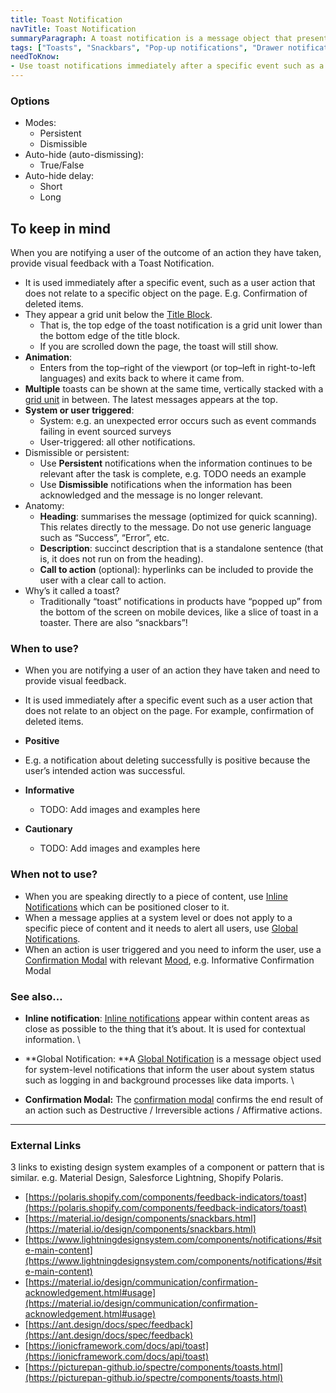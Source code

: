 ```yaml
---
title: Toast Notification
navTitle: Toast Notification
summaryParagraph: A toast notification is a message object that presents timely information, including confirmation of actions, alerts, and errors.
tags: ["Toasts", "Snackbars", "Pop-up notifications", "Drawer notification", "Banner", "Confirmation", "Acknowledgement", "Message", "Alert"]
needToKnow:
- Use toast notifications immediately after a specific event such as a user action that does not relate to an object on the page.
---
```


### Options

*   Modes:
    *   Persistent
    *   Dismissible
*   Auto-hide (auto-dismissing):
    *   True/False
*   Auto-hide delay:
    *   Short
    *   Long

## To keep in mind

When you are notifying a user of the outcome of an action they have taken, provide visual feedback with a Toast Notification.

*   It is used immediately after a specific event, such as a user action that does not relate to a specific object on the page. E.g. Confirmation of deleted items.
*   They appear a grid unit below the [Title Block](https://drive.google.com/a/cultureamp.com/open?id=1Qh5x9jgngpiXxlFqSOC3EpUppONEs7hcPeLzGtrX_EU).
    *   That is, the top edge of the toast notification is a grid unit lower than the bottom edge of the title block.
    *   If you are scrolled down the page, the toast will still show.
*   **Animation**:
    *   Enters from the top–right of the viewport (or top–left in right-to-left languages) and exits back to where it came from.
*   **Multiple** toasts can be shown at the same time, vertically stacked with a [grid unit](https://drive.google.com/a/cultureamp.com/open?id=1bByHnj4OhJY9E7mT7I-rm0uuZnbxZq-uIansCQ-9OIs) in between. The latest messages appears at the top.
*   **System or user triggered**:
    *   System: e.g. an unexpected error occurs such as event commands failing in event sourced surveys
    *   User-triggered: all other notifications.
*   Dismissible or persistent:
    *   Use **Persistent** notifications when the information continues to be relevant after the task is complete, e.g. TODO needs an example
    *   Use **Dismissible** notifications when the information has been acknowledged and the message is no longer relevant.
*   Anatomy:
    *   **Heading**: summarises the message (optimized for quick scanning). This relates directly to the message. Do not use generic language such as “Success”, “Error”, etc.
    *   **Description**: succinct description that is a standalone sentence (that is, it does not run on from the heading).
    *   **Call to action** (optional): hyperlinks can be included to provide the user with a clear call to action.
*   Why’s it called a toast?
    *   Traditionally “toast” notifications in products have “popped up” from the bottom of the screen on mobile devices, like a slice of toast in a toaster. There are also “snackbars”!

### When to use?

*   When you are notifying a user of an action they have taken and need to provide visual feedback.
*   It is used immediately after a specific event such as a user action that does not relate to an object on the page. For example, confirmation of deleted items.

*   **Positive**

*   E.g. a notification about deleting successfully is positive because the user’s intended action was successful.

*   **Informative**
    *   TODO: Add images and examples here
*   **Cautionary**
    *   TODO: Add images and examples here

### When not to use?

*   When you are speaking directly to a piece of content, use [Inline Notifications](https://drive.google.com/a/cultureamp.com/open?id=1harIX82v35t4Qu9RwFOAjk5f6zFQ509hYQvQhV3857A) which can be positioned closer to it.
*   When a message applies at a system level or does not apply to a specific piece of content and it needs to alert all users, use [Global Notifications](https://drive.google.com/a/cultureamp.com/open?id=1-31stGiBx58FygpLFsA4IBiFfB48YxeVY8S9Q1WCxe0).
*   When an action is user triggered and you need to inform the user, use a [Confirmation Modal](https://drive.google.com/a/cultureamp.com/open?id=1xjuMUCQLogH6l61hq1KbSCcp9BPifr7xG1av6QOsZKI) with relevant [Mood](https://drive.google.com/a/cultureamp.com/open?id=1o3NevxWj3xU2wvrJQJyZ5ZggNDobuRquqVS5jldDu9g), e.g. Informative Confirmation Modal

### See also…

*   **Inline notification**: [Inline notifications](https://docs.google.com/document/d/1harIX82v35t4Qu9RwFOAjk5f6zFQ509hYQvQhV3857A/edit#heading=h.2ocvpvil9swi) appear within content areas as close as possible to the thing that it’s about. It is used for contextual information. \

*   **Global Notification: **A [Global Notification](https://drive.google.com/a/cultureamp.com/open?id=1-31stGiBx58FygpLFsA4IBiFfB48YxeVY8S9Q1WCxe0) is a message object used for system-level notifications that inform the user about system status such as logging in and background processes like data imports. \

*   **Confirmation Modal:** The [confirmation modal](https://drive.google.com/a/cultureamp.com/open?id=1xjuMUCQLogH6l61hq1KbSCcp9BPifr7xG1av6QOsZKI) confirms the end result of an action such as Destructive / Irreversible actions / Affirmative actions.

---

### External Links

3 links to existing design system examples of a component or pattern that is similar. e.g. Material Design, Salesforce Lightning, Shopify Polaris.

- [https://polaris.shopify.com/components/feedback-indicators/toast](https://polaris.shopify.com/components/feedback-indicators/toast)
- [https://material.io/design/components/snackbars.html](https://material.io/design/components/snackbars.html)
- [https://www.lightningdesignsystem.com/components/notifications/#site-main-content](https://www.lightningdesignsystem.com/components/notifications/#site-main-content)
- [https://material.io/design/communication/confirmation-acknowledgement.html#usage](https://material.io/design/communication/confirmation-acknowledgement.html#usage)
- [https://ant.design/docs/spec/feedback](https://ant.design/docs/spec/feedback)
- [https://ionicframework.com/docs/api/toast](https://ionicframework.com/docs/api/toast)
- [https://picturepan-github.io/spectre/components/toasts.html](https://picturepan-github.io/spectre/components/toasts.html)